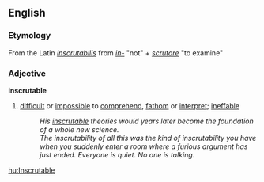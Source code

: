 ==English==
=== Etymology ===
From the Latin ''[[inscrutabilis]]'' from ''[[in-]]'' "not" + ''[[scrutare]]'' "to examine"

=== Adjective ===
'''inscrutable'''
# [[difficult]] or [[impossible]] to [[comprehend]], [[fathom]] or [[interpret]]; [[ineffable]]
#: ''His [[inscrutable]] theories would years later become the foundation of a whole new science.''
#: ''The inscrutability of all this was the kind of inscrutability you have when you suddenly enter a room where a furious argument has just ended. Everyone is quiet. No one is talking.''

[[hu:Inscrutable]]